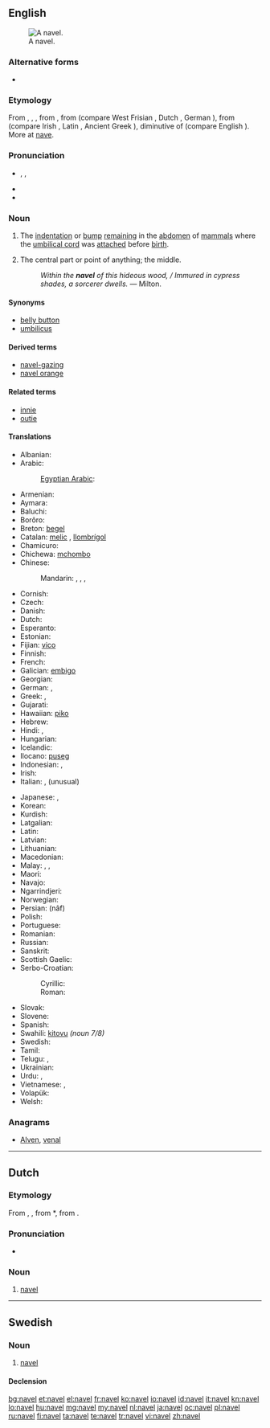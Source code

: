 ==English==
{{wikipedia}}
[[Image:Ombelico Femminile.jpg|thumb|A navel.]]

===Alternative forms===
* {{l|en|navil}} {{qualifier|obsolete}}

===Etymology===
From {{etyl|enm}}, {{term|navel|lang=enm}}, {{term|navele|lang=enm}}, from {{etyl|ang}} {{term|nafela|lang=ang}}, from {{proto|Germanic|nabalô|lang=en}} (compare West Frisian {{term|nâle|lang=fy}}, Dutch {{term|navel|lang=nl}}, German {{term|Nabel|lang=de}}), from {{proto|Indo-European|h₃nobʰilos}} (compare Irish {{term|imleac|lang=ga}}, Latin {{term|umbilicus|lang=la}}, Ancient Greek {{term|ὀμφαλός||tr=omphalós|lang=grc}}), diminutive of {{proto|Indo-European|title=|h₃nobʰ-}} (compare English {{term|nave|lang=en}}). More at [[nave]].

===Pronunciation===
* {{enPR|nā'vəl}}, {{IPA|/ˈneɪvəl/}}, {{X-SAMPA|/"neIv@l/}}
* {{rhymes|eɪvəl}}
* {{homophones|naval}}

===Noun===
{{en-noun}}

# {{anatomy}} The [[indentation]] or [[bump]] [[remain]]ing in the [[abdomen]] of [[mammal]]s where the [[umbilical cord]] was [[attach]]ed before [[birth]].
# The central part or point of anything; the middle.
#: ''Within the '''navel''' of this hideous wood, / Immured in cypress shades, a sorcerer dwells.'' &mdash; Milton.

====Synonyms====
* [[belly button]] {{qualifier|colloquial}}
* [[umbilicus]]

====Derived terms====
* [[navel-gazing]]
* [[navel orange]]

====Related terms====
* [[innie]]
* [[outie]]

====Translations====
{{trans-top|remnant of umbilical cord}}
* Albanian: {{t-|sq|kërthizë|f|xs=Albanian}}
* Arabic: {{t|ar|سرة|f|alt=سُرّة|tr=súrra}}
*: [[Egyptian Arabic]]: {{tø|arz|سرة|f|tr=sora|sc=Arab}}
* Armenian: {{t-|hy|պորտ|tr=port}}
* Aymara: {{t|ay|kururu}}
* Baluchi: {{tø|bal|ناپگ|tr=nápag}}
* Borôro: {{tø|bor|künabo}}
* Breton: [[begel]]
* Catalan: [[melic]] {{m}}, [[llombrígol]] {{m}}
* Chamicuro: {{tø|ccc|mocho}}
* Chichewa: [[mchombo]]
* Chinese:
*: Mandarin: {{t|cmn|肚臍|sc=Hani}},  {{t|cmn|肚脐|tr=dùqí|sc=Hani}},  {{t-|cmn|臍|sc=Hani}},  {{t-|cmn|脐|tr=qí|sc=Hani}}
* Cornish: {{t+|kw|begel|m}}
* Czech: {{t+|cs|pupek|m}}
* Danish: {{t-|da|navle|c}}
* Dutch: {{t+|nl|navel|m}}
* Esperanto: {{t-|eo|umbiliko|xs=Esperanto}}
* Estonian: {{t-|et|naba}}
* Fijian: [[vico]]
* Finnish: {{t+|fi|napa}}
* French: {{t+|fr|nombril|m}}
* Galician: [[embigo]] {{m}}
* Georgian: {{t|ka|ჭიპი|tr=čʻipi|sc=Geor|xs=Georgian}}
* German: {{t+|de|Bauchnabel|m}}, {{t+|de|Nabel|m}}
* Greek: {{t+|el|ομφαλός|m|tr=omfalós}},  {{qualifier|colloquial}} {{t+|el|αφαλός|m|tr=afalós}}
* Gujarati: {{t|gu|નાભિ|sc=Gujr|tr=nābhi}}
* Hawaiian: [[piko]]
* Hebrew: {{t|he|טבור|tr=tabúr|sc=Hebr}}
* Hindi: {{t-|hi|नाभि|f|tr=nābhi|xs=Hindi}}, {{t|hi|नाफ़|f|tr=nāf|xs=Hindi}}
* Hungarian: {{t+|hu|köldök}}
* Icelandic: {{t+|is|nafli|m}}
* Ilocano: [[puseg]]
* Indonesian: {{t|id|pusat}}, {{t|id|pusar}}
* Irish: {{t|ga|imleac|f}}
* Italian: {{t|it|ombelico|m}}, (unusual) {{t|it|onfalo|m}}
{{trans-mid}}
* Japanese: {{t+|ja|臍|tr=[[へそ]], heso}},  {{t|ja|ネーブル|tr=nēburu}}
* Korean: {{t|ko|배꼽|tr=baeggop}}
* Kurdish: {{t+|ku|navik|f}}
* Latgalian: {{tø|ltg|pupona}}
* Latin: {{t-|la|umbilicus|m}}
* Latvian: {{t|lv|naba}}
* Lithuanian: {{t|lt|bamba}}
* Macedonian: {{t-|mk|папок|m}}
* Malay: {{t|ms|pusat}}, {{t|ms|pusar}}, {{t|ms|pusar}}
* Maori: {{t-|mi|pito|xs=Maori}}
* Navajo: {{tø|nv|atsʼééʼ}}
* Ngarrindjeri: {{tø|nay|pulanggi}}
* Norwegian: {{t-|no|navle|m}}
* Persian: {{fa-Arab|[[ناف]]}} (nâf)
* Polish: {{t+|pl|pępek|m}}
* Portuguese: {{t+|pt|umbigo|m}}
* Romanian: {{t+|ro|buric|n}}
* Russian: {{t+|ru|пупок|m|tr=pupók}}
* Sanskrit: {{t-|sa|नाभि|f|tr=nābhi|xs=Sanskrit}}
* Scottish Gaelic: {{t+|gd|imleag|f}}
* Serbo-Croatian:
*: Cyrillic: {{t|sh|пупак|alt=пу̏пак|m|sc=Cyrl}}
*: Roman: {{t|sh|pupak|alt=pȕpak|m}}
* Slovak: {{t|sk|pupok|m}}
* Slovene: {{t+|sl|popek|m|alt=pópek}}
* Spanish: {{t+|es|ombligo|m}}
* Swahili: [[kitovu]] ''(noun 7/8)''
* Swedish: {{t-|sv|navel|c}}
* Tamil: {{t|ta|தொப்புள்|tr=toppul}}
* Telugu: {{t+|te|నాభి|tr=nAbhi}}, {{t+|te|బొడ్డు|tr=boDDu}}
* Ukrainian: {{t-|uk|пупок|m|tr=pupók|xs=Ukrainian}}
* Urdu: {{t|ur|نابھی|f|tr=nābhi}}, {{t|ur|ناف|f|tr=nāf}}
* Vietnamese: {{t+|vi|rốn|xs=Vietnamese}},  {{t-|vi|rún|xs=Vietnamese}}
* Volapük: {{t|vo|numbril}}
* Welsh: {{t+|cy|bogail}}
{{trans-bottom}}

===Anagrams===
* [[Alven#English|Alven]], [[venal#English|venal]]

----

==Dutch==

===Etymology===
From {{etyl|dum|nl}} {{term|navele|lang=dum}}, {{term|navel|lang=dum}}, from {{etyl|odt|nl}} *{{term||navalo|lang=odt}}, from {{proto|Germanic|nabalô|lang=nl}}.

===Pronunciation===
* {{audio|Nl-navel.ogg|audio}}

===Noun===
{{nl-noun|m|navels|naveltje}}

# [[#English|navel]]

----

==Swedish==
{{wikipedia|lang=sv}}

===Noun===
{{sv-noun|g=c}}

# [[#English|navel]]

====Declension====
{{sv-noun-irreg-c|navel|naveln|navlar|navlarna}}

[[bg:navel]]
[[et:navel]]
[[el:navel]]
[[fr:navel]]
[[ko:navel]]
[[io:navel]]
[[id:navel]]
[[it:navel]]
[[kn:navel]]
[[lo:navel]]
[[hu:navel]]
[[mg:navel]]
[[my:navel]]
[[nl:navel]]
[[ja:navel]]
[[oc:navel]]
[[pl:navel]]
[[ru:navel]]
[[fi:navel]]
[[ta:navel]]
[[te:navel]]
[[tr:navel]]
[[vi:navel]]
[[zh:navel]]